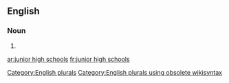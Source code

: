
==English==

===Noun===
{{head|en}}

# {{plural of|junior high school}}

[[Category:English plurals]][[Category:English plurals using obsolete wikisyntax]]

[[ar:junior high schools]]
[[fr:junior high schools]]